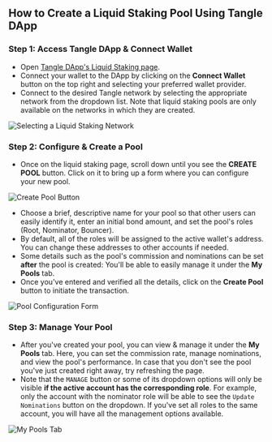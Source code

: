 ## How to Create a Liquid Staking Pool Using Tangle DApp

### Step 1: Access Tangle DApp & Connect Wallet

- Open [Tangle DApp's Liquid Staking page](https://app.tangle.tools/liquid-staking).
- Connect your wallet to the DApp by clicking on the **Connect Wallet** button on the top right and selecting your preferred wallet provider.
- Connect to the desired Tangle network by selecting the appropriate network from the dropdown list. Note that liquid staking pools are only available on the networks in which they are created.

![Selecting a Liquid Staking Network](../../../images/liquid-staking/select-ls-network.png)

### Step 2: Configure & Create a Pool

- Once on the liquid staking page, scroll down until you see the **CREATE POOL** button. Click on it to bring up a form where you can configure your new pool.

![Create Pool Button](../../../images/liquid-staking/create-pool-btn.png)

- Choose a brief, descriptive name for your pool so that other users can easily identify it, enter an initial bond amount, and set the pool's roles (Root, Nominator, Bouncer).
- By default, all of the roles will be assigned to the active wallet's address. You can change these addresses to other accounts if needed.
- Some details such as the pool's commission and nominations can be set **after** the pool is created: You'll be able to easily manage it under the **My Pools** tab.
- Once you've entered and verified all the details, click on the **Create Pool** button to initiate the transaction.

![Pool Configuration Form](../../../images/liquid-staking/create-pool-form.png)

### Step 3: Manage Your Pool

- After you've created your pool, you can view & manage it under the **My Pools** tab. Here, you can set the commission rate, manage nominations, and view the pool's performance. In case that you don't see the pool you've just created right away, try refreshing the page.
- Note that the `MANAGE` button or some of its dropdown options will only be visible **if the active account has the corresponding role**. For example, only the account with the nominator role will be able to see the `Update Nominations` button on the dropdown. If you've set all roles to the same account, you will have all the management options available.

![My Pools Tab](../../../images/liquid-staking/my-pools.png)

